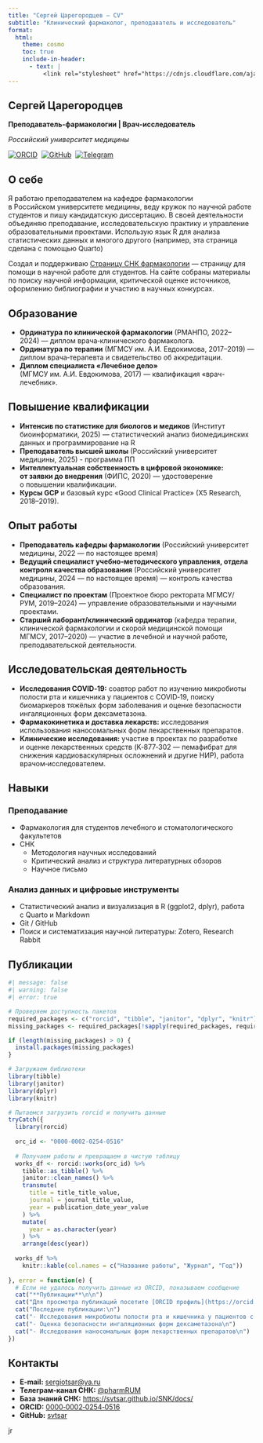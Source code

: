 ```yaml
---
title: "Сергей Царегородцев – CV"
subtitle: "Клинический фармаколог, преподаватель и исследователь"
format:
  html:
    theme: cosmo
    toc: true
    include-in-header:
      - text: |
          <link rel="stylesheet" href="https://cdnjs.cloudflare.com/ajax/libs/font-awesome/6.4.0/css/all.min.css">
---
```


:::: hero-section
# Сергей Царегородцев {.display-4 .fw-bold}

**Преподаватель-фармакологии \| Врач-исследователь**

*Российский университет медицины*

::: social-links
[![ORCID](https://img.shields.io/badge/ORCID-0000--0002--0254--0516-green?style=flat-square&logo=orcid)](https://orcid.org/0000-0002-0254-0516)  [![GitHub](https://img.shields.io/badge/GitHub-svtsar-black?style=flat-square&logo=github)](https://github.com/svtsar)  [![Telegram](https://img.shields.io/badge/Telegram-@pharmRUM-blue?style=flat-square&logo=telegram)](https://t.me/pharmRUM)
:::
::::

## О себе

Я работаю преподавателем на кафедре фармакологии в Российском университете медицины, веду кружок по научной работе студентов и пишу кандидатскую диссертацию. В своей деятельности объединяю преподавание, исследовательскую практику и управление образовательными проектами. Использую язык R для анализа статистических данных и многого другого (например, эта страница сделана с помощью Quarto)

::: callout-note
Создал и поддерживаю [Страницу СНК фармакологии](https://svtsar.github.io/SNK/docs/) — страницу для помощи в научной работе для студентов. На сайте собраны материалы по поиску научной информации, критической оценке источников, оформлению библиографии и участию в научных конкурсах.
:::

## Образование

-   **Ординатура по клинической фармакологии** (РМАНПО, 2022–2024) — диплом врача‑клинического фармаколога.
-   **Ординатура по терапии** (МГМСУ им. А.И. Евдокимова, 2017–2019) — диплом врача‑терапевта и свидетельство об аккредитации.
-   **Диплом специалиста «Лечебное дело»** (МГМСУ им. А.И. Евдокимова, 2017) — квалификация «врач-лечебник».

## Повышение квалификации

-   **Интенсив по статистике для биологов и медиков** (Институт биоинформатики, 2025) — статистический анализ биомедицинских данных и программирование на R
-   **Преподаватель высшей школы** (Российский университет медицины, 2025) - программа ПП
-   **Интеллектуальная собственность в цифровой экономике: от заявки до внедрения** (ФИПС, 2020) — удостоверение о повышении квалификации.
-   **Курсы GCP** и базовый курс «Good Clinical Practice» (X5 Research, 2018–2019).

## Опыт работы

-   **Преподаватель кафедры фармакологии** (Российский университет медицины, 2022 — по настоящее время) 
-   **Ведущий специалист учебно‑методического управления, отдела контроля качества образования** (Российский университет медицины, 2024 — по настоящее время) — контроль качества образования.
-   **Специалист по проектам** (Проектное бюро ректората МГМСУ/РУМ, 2019–2024) — управление образовательными и научными проектами.
-   **Старший лаборант/клинический ординатор** (кафедра терапии, клинической фармакологии и скорой медицинской помощи МГМСУ, 2017–2020) — участие в лечебной и научной работе, преподавательской деятельности.

## Исследовательская деятельность

-   **Исследования COVID‑19:** соавтор работ по изучению микробиоты полости рта и кишечника у пациентов с COVID‑19, поиску биомаркеров тяжёлых форм заболевания и оценке безопасности ингаляционных форм дексаметазона.
-   **Фармакокинетика и доставка лекарств:** исследования использования наносомальных форм лекарственных препаратов.
-   **Клинические исследования:** участие в проектах по разработке и оценке лекарственных средств (K‑877‑302 — пемафибрат для снижения кардиоваскулярных осложнений и другие НИР), работа врачом‑исследователем.

## Навыки

:::: panel-tabset
### Преподавание

-   Фармакология для студентов лечебного и стоматологического факультетов
-   СНК
    -   Методология научных исследований
    -   Критический анализ и структура литературных обзоров
    -   Научное письмо

### Анализ данных и цифровые инструменты

-   Статистический анализ и визуализация в R (ggplot2, dplyr), работа с Quarto и Markdown
-   Git / GitHub
-   Поиск и систематизация научной литературы: Zotero, Research Rabbit

## 

## Публикации

```r
#| message: false
#| warning: false
#| error: true

# Проверяем доступность пакетов
required_packages <- c("rorcid", "tibble", "janitor", "dplyr", "knitr")
missing_packages <- required_packages[!sapply(required_packages, requireNamespace, quietly = TRUE)]

if (length(missing_packages) > 0) {
  install.packages(missing_packages)
}

# Загружаем библиотеки
library(tibble)
library(janitor)
library(dplyr)
library(knitr)

# Пытаемся загрузить rorcid и получить данные
tryCatch({
  library(rorcid)
  
  orc_id <- "0000-0002-0254-0516"
  
  # Получаем работы и превращаем в чистую таблицу
  works_df <- rorcid::works(orc_id) %>%
    tibble::as_tibble() %>%
    janitor::clean_names() %>%
    transmute(
      title = title_title_value,
      journal = journal_title_value,
      year = publication_date_year_value
    ) %>%
    mutate(
      year = as.character(year)
    ) %>%
    arrange(desc(year))
  
  works_df %>% 
    knitr::kable(col.names = c("Название работы", "Журнал", "Год"))
  
}, error = function(e) {
  # Если не удалось получить данные из ORCID, показываем сообщение
  cat("**Публикации**\n\n")
  cat("Для просмотра публикаций посетите [ORCID профиль](https://orcid.org/0000-0002-0254-0516)\n\n")
  cat("Последние публикации:\n")
  cat("- Исследования микробиоты полости рта и кишечника у пациентов с COVID-19\n")
  cat("- Оценка безопасности ингаляционных форм дексаметазона\n")
  cat("- Исследования наносомальных форм лекарственных препаратов\n")
})
```

## Контакты

-   **E‑mail:** [sergiotsar\@ya.ru](mailto:sergiotsar@ya.ru)
-   **Телеграм‑канал СНК:** [\@pharmRUM](https://t.me/pharmRUM)
-   **База знаний СНК:** <https://svtsar.github.io/SNK/docs/>
-   **ORCID:** [0000‑0002‑0254‑0516](https://orcid.org/0000-0002-0254-0516)
-   **GitHub:** [svtsar](https://github.com/svtsar)

::: footer
jr
:::
::::